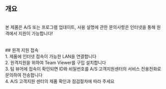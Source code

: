 ## 개요
<br/>
본 제품은 A/S 또는 프로그램 업데이트, 사용 설명에 관한 문의사항은 인터넷을 통해 원격에서 지원이 가능합니다!
<br/>
<br/>
<br/>
## 원격 지원 접속
<br/>
1. 제품에 인터넷 접속이 가능한 LAN을 연결합니다
<br/>
2. 원격지원을 위하여 Team Viewer를 구입 설치합니다
<br/>
3. 팀 뷰어에 접속이 확인되면 ID와 비밀번호를 A/S 고객지원센터의 서비스 전용전화로 문의하여 전송합니다
<br/>
4. A/S 고객지원 센터의 제품 확인과 점검절차에 따라 주세요
<br/>
<br/>
<br/>